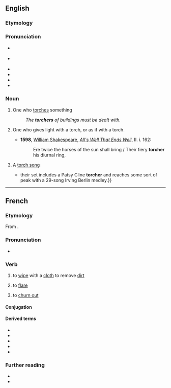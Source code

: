 ==English==

===Etymology===
{{suffix|torch|er|lang=en}}

===Pronunciation===
* {{a|GA}} {{IPA|/ˈtɔɹt͡ʃɚ/|lang=en}}
* {{a|RP}} {{IPA|/ˈtɔːt͡ʃə(ɹ)/|lang=en}}
* {{rhymes|ɔː(ɹ)tʃə(ɹ)|lang=en}}
* {{audio|en-us-torture.ogg|Audio (US)|lang=en}}
* {{homophones|torture|lang=en}}
* {{hyphenation|torch|er|lang=en}}

===Noun===
{{en-noun}}

# One who [[torch]]es something
#: ''The '''torchers''' of buildings must be dealt with.''
# {{lb|en|obsolete}} One who gives light with a torch, or as if with a torch.
#* '''1598''', [[w: William Shakespeare|William Shakespeare]], ''[[s: All's Well That Ends Well|All's Well That Ends Well]]'', II. i. 162:
#*: Ere twice the horses of the sun shall bring / Their fiery '''torcher''' his diurnal ring,
# {{lb|en|music}} A [[torch song]]
#* {{quote-journal|lang=en|1988|August 26|Neil Tesser|Montgomery, Plant & Stritch|Chicago Reader|url=https://securesite.chireader.com/cgi-bin/Archive/abridged2.bat?path=1988/880826/MNTGMRY
|passage={{...}} their set includes a Patsy Cline '''torcher''' and reaches some sort of peak with a 29-song Irving Berlin medley.}}

----

==French==

===Etymology===
From {{af|fr|torche|-er}}.

===Pronunciation===
* {{fr-IPA}}

===Verb===
{{fr-verb}}

# to [[wipe]] with a [[cloth]] to remove [[dirt]]
#: {{ux|fr|'''Torcher''' les assiettes.|'''To wipe''' the plates.}}
# to [[flare]] {{gloss|to burn off excess gas at a petroleum drilling site}}
# {{lb|fr|slang}} to [[churn out]]
#: {{syn|fr|bâcler}}

====Conjugation====
{{fr-conj-auto}}

====Derived terms====
* {{l|fr|torchage}}
* {{l|fr|torche-cul}}
* {{l|fr|torchée}}
* {{l|fr|torcheur}}
* {{l|fr|torchon}}

===Further reading===
* {{R:TLFi}}
* {{R:NPLarousse}}